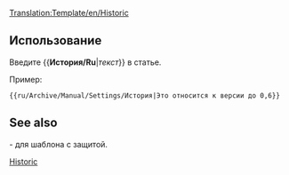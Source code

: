 <noinclude>[[Translation:Template/en/Historic]]</noinclude><includeonly>{{en/Ambox| type  = content
| text  = <strong>Истрический контент</strong><br/>Эта страница или раздел содержит контент, который уже не актуален для текущей версии OpenTTD. Пожалуйста, сохраните ее в целостности т.к. это часть истории данной Wiki, как документация.<br/>
{{{1|}}}
}}</includeonly><noinclude>

==Использование==
Введите <nowiki>{{</nowiki>'''История/Ru'''|''текст''<nowiki>}}</nowiki> в статье.

Пример:
<pre>{{ru/Archive/Manual/Settings/История|Это относится к версии до 0,6}}</pre>
{{ru/Archive/Manual/Settings/История|Это относится к версии до 0,6}}
==See also==
{{en/S|ru/Wiki/Исторический}}- для шаблона с защитой.

[[Category:en/Manual/Base Set/Message boxes|Historic]]</noinclude>